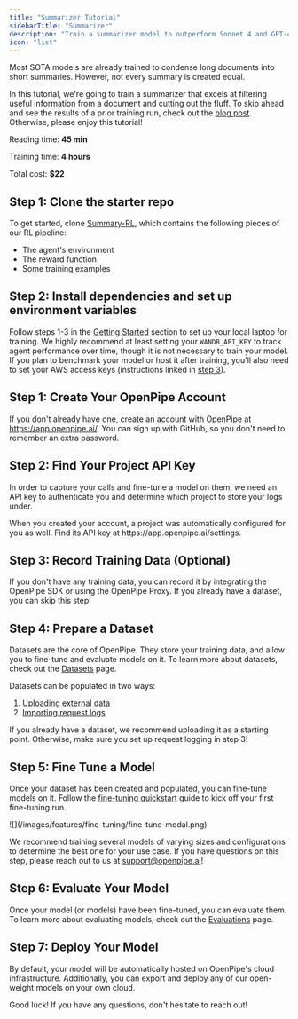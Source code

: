 ```yaml
---
title: "Summarizer Tutorial"
sidebarTitle: "Summarizer"
description: "Train a summarizer model to outperform Sonnet 4 and GPT-4.1."
icon: "list"
---
```


Most SOTA models are already trained to condense long documents into short summaries. However, not every summary is created equal.

In this tutorial, we're going to train a summarizer that excels at filtering useful information from a document and cutting out the fluff. To skip ahead and see the results of a prior training run, check out the [blog post](https://openpipe.ai/blog/summary-rl). Otherwise, please enjoy this tutorial!

<Info>

Reading time: <b>45 min</b>

Training time: <b>4 hours</b>

Total cost: <b>$22</b>

</Info>

## Step 1: Clone the starter repo

To get started, clone [Summary-RL](https://github.com/OpenPipe/Summary-RL/), which contains the following pieces of our RL pipeline:

- The agent's environment
- The reward function
- Some training examples

## Step 2: Install dependencies and set up environment variables

Follow steps 1-3 in the [Getting Started](https://github.com/OpenPipe/Summary-RL/?tab=readme-ov-file#getting-started) section to set up your local laptop for training. We highly recommend at least setting your `WANDB_API_KEY` to track agent performance over time, though it is not necessary to train your model. If you plan to benchmark your model or host it after training, you'll also need to set your AWS access keys (instructions linked in [step 3](https://github.com/OpenPipe/Summary-RL/?tab=readme-ov-file#3-set-up-optional-environment-variables-found-in-envexample)).

## Step 1: Create Your OpenPipe Account

If you don't already have one, create an account with OpenPipe at https://app.openpipe.ai/. You can sign up with GitHub, so you don't need to remember an extra password.

## Step 2: Find Your Project API Key

In order to capture your calls and fine-tune a model on them, we need an API key to authenticate you and determine which project to store your logs under.

<Note>
  When you created your account, a project was automatically configured for you
  as well. Find its API key at https://app.openpipe.ai/settings.
</Note>

## Step 3: Record Training Data (Optional)

If you don't have any training data, you can record it by integrating the OpenPipe SDK or using the OpenPipe Proxy. If you already have a dataset, you can skip this step!

<CardGroup cols={2}>
  <Card
    title="Installing the SDK"
    icon="code"
    iconType="duotone"
    href="/getting-started/openpipe-sdk"
  ></Card>
  <Card
    title="Using the OpenPipe Proxy"
    icon="layer-group"
    href="/features/request-logs/logging-requests#proxy"
  ></Card>
</CardGroup>

## Step 4: Prepare a Dataset

Datasets are the core of OpenPipe. They store your training data, and allow you to fine-tune and evaluate models on it. To learn more about datasets, check out the [Datasets](/features/datasets/overview) page.

Datasets can be populated in two ways:

1. [Uploading external data](/features/datasets/uploading-data)
2. [Importing request logs](/features/datasets/importing-logs)

If you already have a dataset, we recommend uploading it as a starting point. Otherwise, make sure you set up request logging in step 3!

## Step 5: Fine Tune a Model

Once your dataset has been created and populated, you can fine-tune models on it. Follow the [fine-tuning quickstart](/features/fine-tuning/quick-start) guide to kick off your first fine-tuning run.

<Frame>![](/images/features/fine-tuning/fine-tune-modal.png)</Frame>

We recommend training several models of varying sizes and configurations to determine the best one for your use case. If you have questions on this step, please reach out to us at [support@openpipe.ai](mailto:support@openpipe.ai)!

## Step 6: Evaluate Your Model

Once your model (or models) have been fine-tuned, you can evaluate them. To learn more about evaluating models, check out the [Evaluations](/features/evaluations/overview) page.

## Step 7: Deploy Your Model

By default, your model will be automatically hosted on OpenPipe's cloud infrastructure. Additionally, you can export and deploy any of our open-weight models on your own cloud.

Good luck! If you have any questions, don't hesitate to reach out!
